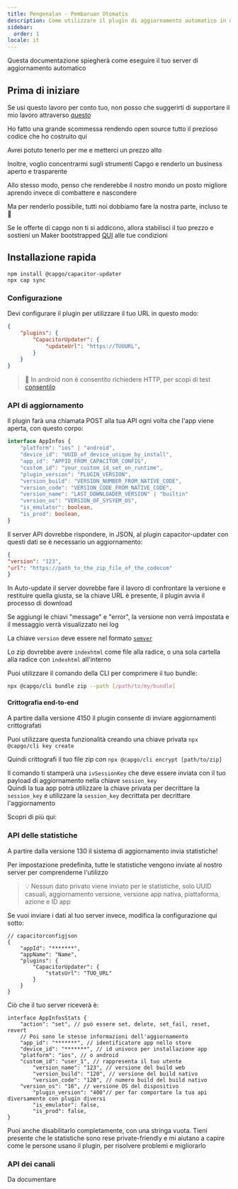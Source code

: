 ```yaml
---
title: Pengenalan - Pembaruan Otomatis
description: Come utilizzare il plugin di aggiornamento automatico in modalità self-hosted
sidebar:
  order: 1
locale: it
---
```



Questa documentazione spiegherà come eseguire il tuo server di aggiornamento automatico

## Prima di iniziare

Se usi questo lavoro per conto tuo, non posso che suggerirti di supportare il mio lavoro attraverso [questo](https://github.com/sponsors/riderx/)

Ho fatto una grande scommessa rendendo open source tutto il prezioso codice che ho costruito qui

Avrei potuto tenerlo per me e metterci un prezzo alto

Inoltre, voglio concentrarmi sugli strumenti Capgo e renderlo un business aperto e trasparente

Allo stesso modo, penso che renderebbe il nostro mondo un posto migliore aprendo invece di combattere e nascondere

Ma per renderlo possibile, tutti noi dobbiamo fare la nostra parte, incluso te 🥹

Se le offerte di capgo non ti si addicono, allora stabilisci il tuo prezzo e sostieni un Maker bootstrapped [QUI](https://github.com/sponsors/riderx/) alle tue condizioni

## Installazione rapida

```
npm install @capgo/capacitor-updater
npx cap sync
```

### Configurazione

Devi configurare il plugin per utilizzare il tuo URL in questo modo:

```json
{
	"plugins": {
		"CapacitorUpdater": {
			"updateUrl": "https://TUOURL",
		}
	}
}
```

> 🚧 In android non è consentito richiedere HTTP, per scopi di test [consentilo](https://stackoverflow.com/questions/45940861/android-8-cleartext-http-traffic-not-permitted/)

### API di aggiornamento

Il plugin farà una chiamata POST alla tua API ogni volta che l'app viene aperta, con questo corpo:

```typescript
interface AppInfos {
    "platform": "ios" | "android",
    "device_id": "UUID_of_device_unique_by_install",
    "app_id": "APPID_FROM_CAPACITOR_CONFIG",
    "custom_id": "your_custom_id_set_on_runtime",
    "plugin_version": "PLUGIN_VERSION",
    "version_build": "VERSION_NUMBER_FROM_NATIVE_CODE",
    "version_code": "VERSION_CODE_FROM_NATIVE_CODE",
    "version_name": "LAST_DOWNLOADER_VERSION" | "builtin"
    "version_os": "VERSION_OF_SYSYEM_OS",
    "is_emulator": boolean,
    "is_prod": boolean,
}
```

Il server API dovrebbe rispondere, in JSON, al plugin capacitor-updater con questi dati se è necessario un aggiornamento:

```json
{
"version": "123",
"url": "https://path_to_the_zip_file_of_the_codecom"
}
```

In Auto-update il server dovrebbe fare il lavoro di confrontare la versione e restituire quella giusta, se la chiave URL è presente, il plugin avvia il processo di download

Se aggiungi le chiavi "message" e "error", la versione non verrà impostata e il messaggio verrà visualizzato nei log

La chiave `version` deve essere nel formato [`semver`](https://semverorg/)

Lo zip dovrebbe avere `indexhtml` come file alla radice, o una sola cartella alla radice con `indexhtml` all'interno

Puoi utilizzare il comando della CLI per comprimere il tuo bundle:

```bash
npx @capgo/cli bundle zip --path [/path/to/my/bundle]
```

<LinkCard
	title="Update Endppint"
	href="/docs/self-hosted/auto-update/update-endpoint"
/>

#### Crittografia end-to-end

A partire dalla versione 4150 il plugin consente di inviare aggiornamenti crittografati

Puoi utilizzare questa funzionalità creando una chiave privata ``npx @capgo/cli key create``

Quindi crittografi il tuo file zip con ``npx @capgo/cli encrypt [path/to/zip]``

Il comando ti stamperà una `ivSessionKey` che deve essere inviata con il tuo payload di aggiornamento nella chiave `session_key`\
Quindi la tua app potrà utilizzare la chiave privata per decrittare la `session_key` e utilizzare la `session_key` decrittata per decrittare l'aggiornamento

Scopri di più qui:

<LinkCard
	title="Self-hosted Live Updates"
	href="https://capgo.app/blog/self-hosted-live-updates/"
/>

### API delle statistiche

A partire dalla versione 130 il sistema di aggiornamento invia statistiche!

Per impostazione predefinita, tutte le statistiche vengono inviate al nostro server per comprenderne l'utilizzo

> 💡 Nessun dato privato viene inviato per le statistiche, solo UUID casuali, aggiornamento versione, versione app nativa, piattaforma, azione e ID app

Se vuoi inviare i dati al tuo server invece, modifica la configurazione qui sotto:

```tsx
// capacitorconfigjson
{
	"appId": "*******",
	"appName": "Name",
	"plugins": {
		"CapacitorUpdater": {
			"statsUrl": "TUO_URL"
		}
	}
}
```

Ciò che il tuo server riceverà è:

```tsx
interface AppInfosStats {
	"action": "set", // può essere set, delete, set_fail, reset, revert
	// Poi sono le stesse informazioni dell'aggiornamento
	"app_id": "*******", // identificatore app nello store
	"device_id": "*******", // id univoco per installazione app
	"platform": "ios", // o android
	"custom_id": "user_1", // rappresenta il tuo utente
        "version_name": "123", // versione del build web
        "version_build": "120", // versione del build nativo
        "version_code": "120", // numero build del build nativo
	"version_os": "16", // versione OS del dispositivo
        "plugin_version": "400"// per far comportare la tua api diversamente con plugin diversi
        "is_emulator": false,
    	"is_prod": false,
}
```

Puoi anche disabilitarlo completamente, con una stringa vuota. Tieni presente che le statistiche sono rese private-friendly e mi aiutano a capire come le persone usano il plugin, per risolvere problemi e migliorarlo

<LinkCard
	title="Stats Endpoint"
	href="/docs/self-hosted/auto-update/stats-endpoint/"
/>

### API dei canali

Da documentare
